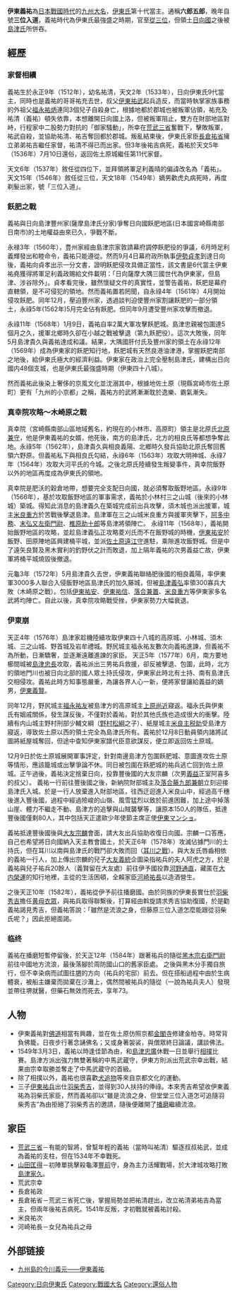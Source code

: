 {{japanese|japanese=伊東義祐|kana=いとう よしすけ|romaji=Itō Yoshisuke}}

'''伊東義祐'''{{BD|1512年||1585年|catIdx=Itou Suketaka}}為[[日本|日本]][[戰國時代_(日本)|戰國時代]]的[[九州_(日本)|九州]][[大名_(稱謂)|大名]]，[[伊東氏|伊東氏]]第十代當主。通稱'''六郎五郎'''，晚年自號'''三位入道'''，義祐時代為伊東氏最強盛之時期，官至[[從三位|從三位]]，但領土[[日向國|日向國]]之後被[[島津氏|島津氏]]所併吞。

==經歷==
=== 家督相續 === 
義祐生於永正9年（1512年），幼名祐清，天文2年（1533年），日向伊東氏9代當主，同時也是義祐的哥哥祐充去世，叔父[[伊東祐武|伊東祐武]]起兵造反，而當時執掌家族事務的外祖父[[福永祐炳|福永祐炳]]連同3個兒子自殺身亡，根據地都於郡城也被叛軍佔領，祐充及祐清（義祐）頓失依靠，本想離開日向國上洛，但被叛軍阻止，雙方在財部地區對峙，行程家中二股勢力對抗的「御家騷動」，所幸在[[荒武三省|荒武三省]]奮戰下，擊敗叛軍，祐武自殺，並協助祐清、祐吉奪回都於郡城。叛亂結束後，伊東氏家臣[[長倉祐省|長倉祐省]]擁立弟弟祐吉繼任家督，祐清不得已而出家。但3年後祐吉病死，義祐於天文5年（1536年）7月10日還俗，返回佐土原城繼任第11代家督。

天文6年（1537年）敘任從四位下，並拜領將軍足利義晴的偏諱改名為「義祐」。天文15年（1546年）敘任從三位，天文18年（1549年）嫡男歡虎丸病死時，再度剃髮出家，號「三位入道」。

=== 飫肥之戰 === 
義祐與日向島津豐州家(薩摩島津氏分家)爭奪日向國飫肥地區(日本國宮崎縣南部日南市)的土地權益由來已久，爭戰不斷。

永禄3年（1560年），豊州家經由島津宗家敦請幕府調停飫肥役的爭議，6月時足利義輝發出和睦命令，義祐只能遵從。然而9月4日幕府政所執事[[伊勢貞孝|伊勢貞孝]]到達日向後，義祐向貞孝出示一分文書，證明飫肥侵攻具備正當性，該文書是6代當主伊東祐堯獲得將軍足利義政賜給文件載明：「日向薩摩大隅三國世代為伊東家，但島津、涉谷除外」。貞孝看完後，雖然懷疑文件的真實性，並警告義祐，飫肥是幕府直轄領，是不可侵犯的領地。然而義祐置若罔聞，自永祿4年（1561年）4月開始侵攻飫肥。同年12月，壓迫豐州家，透過談判迫使豐州家割讓飫肥的一部分領土，永祿5年(1562年)5月完全佔有飫肥。但同年9月遭受豐州家攻擊而撤退。

永祿11年（1568年）1月9日，義祐自率2萬大軍攻擊飫肥城。島津忠親被包圍達5個月之久，援軍北鄉時久卻在小越之戰被擊退（第九飫肥役）。這次大敗後，同年5月島津貴久與義祐達成和議。結果，大隅國肝付氏及豐州家的領土在永祿12年（1569年）成為伊東家的飫肥知行地，飫肥城有天然良港油津港，掌握飫肥南部之地後，給伊東氏極大的經濟利益。伊東家在政治上完全壓制島津氏，建構出日向國内48個支城，也是伊東氏最強盛時期（伊東四十八城）。

然而義祐此後染上奢侈的京風文化並沈溺其中，根據地佐土原（現縣宮崎市佐土原町）更有「九州的小京都」之稱，義祐方的武將漸漸耽於逸樂、霸氣漸失。
=== 真幸院攻略～木崎原之戰 ===
真幸院（宮崎縣南部山區地域舊名，約現在的小林市、高原町）領主是北原氏[[北原兼守|北原兼守]]，他是伊東義祐的女婿，他死後，南方的島津氏，北方的相良氏等都想争奪此地。永祿5年（1562年），島津貴久與相良義陽、北鄉時久發兵協助北原氏奪回舊領六野原。但義祐私下與相良氏勾結，永祿6年（1563年）攻取大明神城、永祿7年（1564年）攻取大河平氏的今城。之後北原氏陸續發生叛變事件，真幸院飯野以外的地區再度成為伊東氏的領地。

真幸院是肥沃的穀倉地帶，想要完全支配日向國，就必須奪取飯野地區。永祿9年（1566年），基於攻取飯野地區的軍事需求，義祐於小林村三之山城（後來的小林城）築城。得知此消息的島津義久在築城完成前出兵攻擊，須木城也派出援軍，城主[[米良重方|米良重方]]於苦戰後擊退島津。島津軍在三之山城米良重方與援軍夾擊下，[[阿多中務|阿多中務]]、[[末弘又左衛門尉|末弘又左衛門尉]]、[[椎原助十郎|椎原助十郎]]等島津將領陣亡。
永祿11年（1568年），義祐開始飯野地區的攻略，並趁島津義弘正攻略菱刈氏而不在飯野城的時機，[[伊東祐安|伊東祐安]]於飯野、田原陣地區興建桶平城，並派[[佐土原遠江守|佐土原遠江守]]進駐，乘隙進攻飯野城。但是中了遠矢良賢及黑木實利的釣野伏之計而敗退，加上隔年義祐的次男義益亡故，伊東軍將桶平城燒毀後撤退。

元龜3年（1572年）5月島津貴久去世，伊東義祐聯絡肥後國的相良義陽，率伊東軍3000多人聯合入侵飯野地區島津氏的加久藤城，但被[[島津義弘|島津義弘]]率領300寡兵大敗（木崎原之戰）。包括[[伊東祐安|伊東祐安]]、[[伊東祐信|伊東祐信]]、[[落合兼置|落合兼置]]、[[米良重方|米良重方]]等伊東家多名武將均陣亡。自此以後，真幸院攻略戰受挫，伊東家勢力大幅衰退。

=== 伊東崩 ===
天正4年（1576年）島津家趁機陸續攻取伊東四十八城的高原城、小林城、須木城、三之山城、野首城及岩牟禮城。野尻城主福永祐友數次向義祐進諫，但義祐不為所動，日漸驕奢，並逐漸遠離進諫的家臣。
天正5年（1577年）6月，南方要地櫛間城被[[島津忠長|島津忠長]]攻取，義祐派出三男祐兵救援，卻反被擊退、包圍，此時，北方的領地門川也被日向北部的國人眾土持氏侵攻，伊東家此時北有土持、南有島津氏交相侵攻。義祐此時方知事態嚴重，為讓各界人心一新，便將家督讓給義益的嫡男，[[伊東義賢|伊東義賢]]。

同年12月，野尻城主[[福永祐友|福永祐友]]被島津方的高原城主[[上原尚近|上原尚近]]寢返。福永氏與伊東氏有姻戚關係，發生謀反後，不僅對於義祐，對於其他氏族也造成很大的衝擊。陸續有内山城主野村刑部少輔文綱（[[野村松綱|野村松綱]]之子）、紙屋城主[[米良主税助|米良主税助]]受島津方寢返，導致佐土原以西的領土完全為島津氏所有。義祐於12月8日動員領内諸將試圖將紙屋城奪回，但途中查知伊東家譜代臣意欲謀反，便立即返回佐土原城。

12月9日於佐土原城展開軍事評定，針對南邊島津方包圍飫肥城、意圖進攻佐土原等情形，應該籠城或出擊爭論不休。同日被包圍在飫肥城的祐兵逃亡回到佐土原城。正午過後，義祐決定捨棄日向，投靠豐後國的大友宗麟（次男[[義益|義益]]正室阿喜多的叔父）。
義祐一行前往豐後國之後，新納院財部城主及[[落合藤九郎兼朝|落合藤九郎兼朝]]立刻迎接島津氏入城。於是一行人放棄進入財部地區，往西迂迴進入米良山中，經過高千穗後進入豐後國，過程中經過險峻的山嶺、風雪猛烈以致於前進困難，加上途中掉落山崖、體力不繼走不動、島津方的追擊與山賊襲擊等，讓原本150人的隊伍，抵達豐後國僅剩80人，其中包括天正遣歐少年使節主席正使[[伊東マンショ|伊東マンショ]]。

義祐抵達豐後國後與[[大友宗麟|大友宗麟]]會面，請大友出兵協助收復日向國。宗麟一口答應，自己也希望將日向國納入天主教會國土，於天正6年（1578年）攻滅佔據門川的土持氏，但在耳川以南與島津氏的戰鬥卻大敗而回（[[耳川之戰|耳川之戰]]）。與大友氏唇齒相依的義祐一行人，加上傳出宗麟的兒子[[大友義統|大友義統]]企圖染指祐兵的夫人阿虎之方，於是義祐與兒子祐兵20餘人（義賢留在大友處）前往伊予國投靠[[河野通直|河野通直]]，藏匿在[[大内榮運|大内榮運]]的知行地裡，主從的生活困頓，全賴家臣[[河崎祐長|河崎祐長]]以造酒營生。

之後天正10年（1582年），義祐從伊予前往播磨國。由於同族的伊東長實仕於[[羽柴秀吉|羽柴秀吉]]擔任[[黄母衣眾|黄母衣眾]]，與祐兵取得聯繫後，打算經由斡旋請求秀吉協助復國，於是勸義祐謁見秀吉，但義祐答說：「雖然是流浪之身，但藤原三位入道怎麼能跟從羽柴氏呢？」因此拒絕面謁。

=== 临终 ===
義祐在播磨短暫停留後，於天正12年（1584年）跟著祐兵的隨從[[黑木宗右衛門尉|黑木宗右衛門尉]]前往中國地方流浪，最後落腳於周防國山口的舊家臣處。
之後與黑木分手獨自旅行，但不幸染病而試圖往[[堺|堺]]的方向（祐兵的宅邸）前去。但在搭船過程中由於生病體衰，被船主嫌棄而拋棄在沙灘上，偶然間被祐兵的隨從（一說為祐兵夫人）發現並帶往堺就醫，但藥石無效而死去，享年73。

==人物==
*伊東義祐對[[佛學|佛道]]相當有興趣，並在佐土原仿照京都[[金閣寺|金閣寺]]修建金柏寺。時常背負佛籠，日夜步行著念誦佛名；又或身著袈裟，與僧眾終日論議，講談佛法。 
*1549年3月3日，義祐以時逢佳節為由，和[[島津忠廣|島津忠廣]]休戰一日並舉行[[相撲|相撲]]比賽。島津方派出強力無雙著稱的中馬武蔵守，伊東方則派出荒武宗幸出戰，結果由宗幸取勝並奪走了中馬武蔵守的首級。
*除了相撲以外，義祐也很喜歡[[犬追物|犬追物]]等來自京都文化的運動。
*三子[[伊東祐兵|伊東祐兵]]出仕[[羽柴秀吉|羽柴秀吉]]，並得到30人扶持的俸祿。本來秀吉希望收伊東義祐為羽柴氏家臣，然而義祐卻以“雖是流浪之身、但堂堂三位入道怎可追隨羽柴秀吉”為由拒絕了羽柴秀吉的邀請，隨後便離開了[[播磨|播磨]]繼續流浪。

== 家臣 ==
*[[荒武三省|荒武三省]]－有能的智將，曾幫年輕的義祐（當時叫祐清）驅逐叔叔祐武，並成為義祐的支柱，但在1534年不幸戰死。
*[[山田匡得|山田匡得]]－初陣單挑擊殺龜澤[[豐前|豐前]]守，身為主力活耀戰場，於大津城攻略打敗[[島津家久|島津家久]]。
*荒武宗幸
*長倉祐政
*長倉祐省－荒武三省死亡後，掌握局勢並把祐清趕出，改立祐清弟祐吉為當主，但兩年後祐吉病死。1541年反叛，才初戰就被義祐討殺。
*米良祐次
*河崎祐長－女兒為祐兵之母

==外部链接==
*[https://web.archive.org/web/20160304115319/http://ranhk.net/forum/read.php?tid=13174 九州島的今川義元——伊東義祐]

[[Category:日向伊東氏|Category:日向伊東氏]]
[[Category:戰國大名|Category:戰國大名]]
[[Category:還俗人物|Category:還俗人物]]